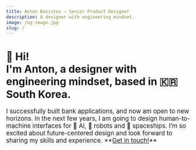 ```yaml
---
title: Anton Basistov — Senior Product Designer
description: A designer with engineering mindset.
image: /og-image.jpg
slug: /
---
```



<CanvasAnimation className="background-canvas" />

# 🖖 Hi!<br/>I'm Anton, a designer with engineering mindset, based in 🇰🇷 South Korea.

<big>
  I successfully built bank applications, and now am open to new horizons. In the next few years, I am going to design human-to-machine interfaces for 👾 AI, 🤖 robots and 🚀 spaceships. I’m so excited about future-centered design and look forward to sharing my skills and experience. **<a href="mailto:basistov@gmail.com" title="Mail Me">Get in touch!</a>**
</big>

<div id="work">
  <CardsList />
</div>